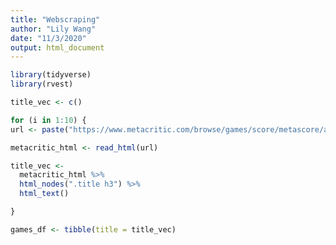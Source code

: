 ```yaml
---
title: "Webscraping"
author: "Lily Wang"
date: "11/3/2020"
output: html_document
---
```


```r
library(tidyverse)
library(rvest)
```

```r
title_vec <- c()

for (i in 1:10) {
url <- paste("https://www.metacritic.com/browse/games/score/metascore/all/psvita/filtered?page=", i, sep = "")

metacritic_html <- read_html(url)

title_vec <-
  metacritic_html %>% 
  html_nodes(".title h3") %>% 
  html_text()

}

games_df <- tibble(title = title_vec)
```

